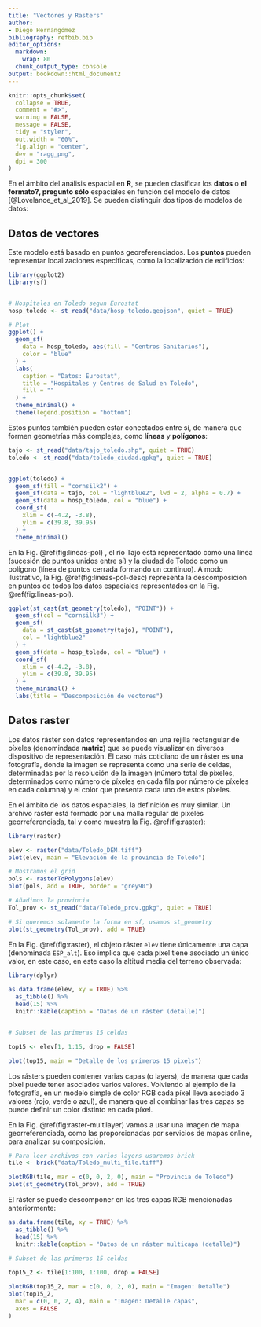 ```yaml
---
title: "Vectores y Rasters"
author:
- Diego Hernangómez
bibliography: refbib.bib
editor_options:
  markdown:
    wrap: 80
  chunk_output_type: console
output: bookdown::html_document2
---
```


```r

knitr::opts_chunk$set(
  collapse = TRUE,
  comment = "#>",
  warning = FALSE,
  message = FALSE,
  tidy = "styler",
  out.width = "60%",
  fig.align = "center",
  dev = "ragg_png",
  dpi = 300
)
```

En el ámbito del análisis espacial en **R**, se pueden clasificar los **datos**
o **el formato?, pregunto sólo** espaciales en función del modelo de datos
[@Lovelance_et_al_2019]. Se pueden distinguir dos tipos de modelos de datos:

## Datos de vectores

Este modelo está basado en puntos georeferenciados. Los **puntos** pueden
representar localizaciones específicas, como la localización de edificios:

```r

library(ggplot2)
library(sf)


# Hospitales en Toledo segun Eurostat
hosp_toledo <- st_read("data/hosp_toledo.geojson", quiet = TRUE)

# Plot
ggplot() +
  geom_sf(
    data = hosp_toledo, aes(fill = "Centros Sanitarios"),
    color = "blue"
  ) +
  labs(
    caption = "Datos: Eurostat",
    title = "Hospitales y Centros de Salud en Toledo",
    fill = ""
  ) +
  theme_minimal() +
  theme(legend.position = "bottom")
```

Estos puntos también pueden estar conectados entre sí, de manera que formen
geometrías más complejas, como **líneas** y **polígonos**:

```r

tajo <- st_read("data/tajo_toledo.shp", quiet = TRUE)
toledo <- st_read("data/toledo_ciudad.gpkg", quiet = TRUE)


ggplot(toledo) +
  geom_sf(fill = "cornsilk2") +
  geom_sf(data = tajo, col = "lightblue2", lwd = 2, alpha = 0.7) +
  geom_sf(data = hosp_toledo, col = "blue") +
  coord_sf(
    xlim = c(-4.2, -3.8),
    ylim = c(39.8, 39.95)
  ) +
  theme_minimal()
```

En la Fig. \@ref(fig:lineas-pol) , el río Tajo está representado como una línea
(sucesión de puntos unidos entre sí) y la ciudad de Toledo como un polígono
(línea de puntos cerrada formando un continuo). A modo ilustrativo, la Fig.
\@ref(fig:lineas-pol-desc) representa la descomposición en puntos de todos los
datos espaciales representados en la Fig. \@ref(fig:lineas-pol).

```r

ggplot(st_cast(st_geometry(toledo), "POINT")) +
  geom_sf(col = "cornsilk3") +
  geom_sf(
    data = st_cast(st_geometry(tajo), "POINT"),
    col = "lightblue2"
  ) +
  geom_sf(data = hosp_toledo, col = "blue") +
  coord_sf(
    xlim = c(-4.2, -3.8),
    ylim = c(39.8, 39.95)
  ) +
  theme_minimal() +
  labs(title = "Descomposición de vectores")
```

## Datos raster

Los datos ráster son datos representandos en una rejilla rectangular de píxeles
(denomindada **matriz**) que se puede visualizar en diversos dispositivo de
representación. El caso más cotidiano de un ráster es una fotografía, donde la
imagen se representa como una serie de celdas, determinadas por la resolución de
la imagen (número total de píxeles, determinados como número de píxeles en cada
fila por número de píxeles en cada columna) y el color que presenta cada uno de
estos píxeles.

En el ámbito de los datos espaciales, la definición es muy similar. Un archivo
ráster está formado por una malla regular de píxeles georreferenciada, tal y
como muestra la Fig. \@ref(fig:raster):

```r

library(raster)

elev <- raster("data/Toledo_DEM.tiff")
plot(elev, main = "Elevación de la provincia de Toledo")

# Mostramos el grid
pols <- rasterToPolygons(elev)
plot(pols, add = TRUE, border = "grey90")

# Añadimos la provincia
Tol_prov <- st_read("data/Toledo_prov.gpkg", quiet = TRUE)

# Si queremos solamente la forma en sf, usamos st_geometry
plot(st_geometry(Tol_prov), add = TRUE)
```

En la Fig. \@ref(fig:raster), el objeto ráster `elev` tiene únicamente una capa
(denominada `ESP_alt`). Eso implica que cada píxel tiene asociado un único
valor, en este caso, en este caso la altitud media del terreno observada:

```r

library(dplyr)

as.data.frame(elev, xy = TRUE) %>%
  as_tibble() %>%
  head(15) %>%
  knitr::kable(caption = "Datos de un ráster (detalle)")


# Subset de las primeras 15 celdas

top15 <- elev[1, 1:15, drop = FALSE]

plot(top15, main = "Detalle de los primeros 15 pixels")
```

Los rásters pueden contener varias capas (o layers), de manera que cada píxel
puede tener asociados varios valores. Volviendo al ejemplo de la fotografía, en
un modelo simple de color RGB cada píxel lleva asociado 3 valores (rojo, verde o
azul), de manera que al combinar las tres capas se puede definir un color
distinto en cada píxel.

En la Fig. \@ref(fig:raster-multilayer) vamos a usar una imagen de mapa
georreferenciada, como las proporcionadas por servicios de mapas online, para
analizar su composición.

```r

# Para leer archivos con varios layers usaremos brick
tile <- brick("data/Toledo_multi_tile.tiff")

plotRGB(tile, mar = c(0, 0, 2, 0), main = "Provincia de Toledo")
plot(st_geometry(Tol_prov), add = TRUE)
```

El ráster se puede descomponer en las tres capas RGB mencionadas anteriormente:

```r
as.data.frame(tile, xy = TRUE) %>%
  as_tibble() %>%
  head(15) %>%
  knitr::kable(caption = "Datos de un ráster multicapa (detalle)")

# Subset de las primeras 15 celdas

top15_2 <- tile[1:100, 1:100, drop = FALSE]

plotRGB(top15_2, mar = c(0, 0, 2, 0), main = "Imagen: Detalle")
plot(top15_2,
  mar = c(0, 0, 2, 4), main = "Imagen: Detalle capas",
  axes = FALSE
)
```
